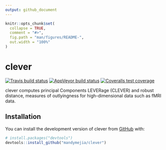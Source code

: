 ```yaml
---
output: github_document
---
```


<!-- README.md is generated from README.Rmd. Please edit that file -->

```r
knitr::opts_chunk$set(
  collapse = TRUE,
  comment = "#>",
  fig.path = "man/figures/README-",
  out.width = "100%"
)
```
# clever

<!-- badges: start -->
[![Travis build status](https://travis-ci.org/mandymejia/clever.svg?branch=master)](https://travis-ci.org/github/mandymejia/clever)
[![AppVeyor build status](https://ci.appveyor.com/api/projects/status/github/mandymejia/clever?branch=master&svg=true)](https://ci.appveyor.com/project/mandymejia/clever)
[![Coveralls test coverage](https://coveralls.io/repos/github/mandymejia/clever/badge.svg)](https://coveralls.io/r/mandymejia/clever?branch=master)
<!-- badges: end -->


clever computes principal Components LEVERage (CLEVER) and robust distance, measures of outlyingness for high-dimensional data such as fMRI data.

## Installation

<!-- You can install the released version of clever from [CRAN](https://CRAN.R-project.org) with: -->

<!-- ``` r -->
<!-- install.packages("clever") -->
<!-- ``` -->

You can install the  development version of clever from [GitHub](https://github.com/) with:

``` r
# install.packages("devtools")
devtools::install_github("mandymejia/clever")
```

